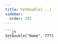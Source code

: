 ```yaml
---
title: SetDouble[...]
sidebar:
  order: 101
---
```



<FunctDescription text="Esta função define o valor de uma variável. Se a variável não existir, ela será criada, caso já exista, seu valor será substituído." />

<TitleContent title="Parâmetros:">
  <FunctParam type="string" name="VARIABLE" comment="Nome da variável." />
  <FunctParam type="double" name="VALUE" comment="Valor da variável." />
</TitleContent>

<TitleContent title="Exemplos:">
  <FunctExample>

    ```js
    SetDouble["Name", 777]
    ```

  </FunctExample>
</TitleContent>

<TitleContent title="Retornos:">
  <FunctReturnType
    success="Retorna um boolean (true) se a variável foi criada ou atualizada."
    typeSuccess="bool"
    error="Retorna um boolean (false) se a variável não foi criada por conta de um erro ou o valor não foi atualizado."
    typeError="bool"
  />
</TitleContent>
